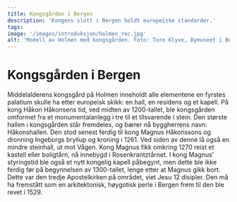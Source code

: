 ```yaml
---
title: Kongsgården i Bergen
description: 'Kongens slott i Bergen holdt europeiske standarder.'
tags:
image: '/images/introduksjon/holmen_rec.jpg'
alt: 'Modell av Holmen med kongsgården. Foto: Tore Klyve, Bymuseet i Bergen'
---
```



# Kongsgården i Bergen

<Container stil="initial side">
    Middelalderens kongsgård på Holmen inneholdt alle elementene en fyrstes palatium skulle ha etter europeisk skikk: en hall, en residens og et kapell. På kong Håkon Håkonsens tid, ved midten av 1200-tallet, ble kongsgården omformet fra et monumentalanlegg i tre til et tilsvarende i stein. Den største hallen i kongsgården står fremdeles, og bærer nå byggherrens navn: Håkonshallen. Den stod senest ferdig til kong Magnus Håkonssons og dronning Ingeborgs bryllup og kroning i 1261. Ved siden av denne lå også en mindre steinhall, ut mot Vågen. Kong Magnus fikk omkring 1270 reist et kastell eller boligtårn, nå innebygd i Rosenkrantztårnet. I kong Magnus’ styringstid ble også et nytt kongelig kapell påbegynt, men dette ble ikke ferdig før på begynnelsen av 1300-tallet, lenge etter at Magnus gikk bort. Dette var den tredje Apostelkirken på området, viet Jesu 12 disipler. Den må ha fremstått som en arkitektonisk, høygotisk perle i Bergen frem til den ble revet i 1529.
</Container>

<Figure
    image="/images/introduksjon/DSC_5487-2.jpg"
    title="Bergenhus med deler av middelalderens kongsgård. Foto: Øivind Dahl."
    alt="Foto av Bergenhus fra sjøen."
>
</Figure>
